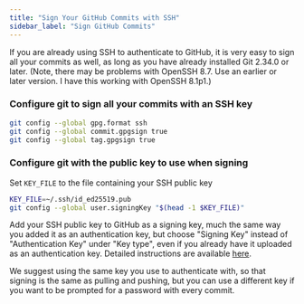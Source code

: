 ```yaml
---
title: "Sign Your GitHub Commits with SSH"
sidebar_label: "Sign GitHub Commits"
---
```


If you are already using SSH to authenticate to GitHub, it is very easy to sign all your commits as well, as long as you have already installed Git 2.34.0 or later. (Note, there may be problems with OpenSSH 8.7. Use an earlier or later version. I have this working with OpenSSH 8.1p1.)

### Configure git to sign all your commits with an SSH key

```bash
git config --global gpg.format ssh
git config --global commit.gpgsign true
git config --global tag.gpgsign true
```

### Configure git with the public key to use when signing

Set `KEY_FILE` to the file containing your SSH public key

```bash
KEY_FILE=~/.ssh/id_ed25519.pub
git config --global user.signingKey "$(head -1 $KEY_FILE)"
```

Add your SSH public key to GitHub as a signing key, much the same way you added it as an authentication key, but choose "Signing Key" instead of "Authentication Key" under "Key type", even if you already have it uploaded as an authentication key. Detailed instructions are available [here](https://docs.github.com/en/authentication/connecting-to-github-with-ssh/adding-a-new-ssh-key-to-your-github-account#adding-a-new-ssh-key-to-your-account).

We suggest using the same key you use to authenticate with, so that signing is the same as pulling and pushing, but you can use a different key if you want to be prompted for a password with every commit.
